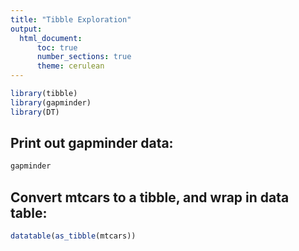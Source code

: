 ---
title: "Tibble Exploration"
output: 
  html_document:
      toc: true
      number_sections: true
      theme: cerulean
---
```{r load, warning = FALSE, echo = FALSE}
library(tibble)
library(gapminder)
library(DT)
```



## Print out gapminder data:
```{r}
gapminder
```

<!--This is a comment-->

## Convert mtcars to a tibble, and wrap in data table:

```{r}
datatable(as_tibble(mtcars))
```






